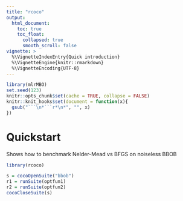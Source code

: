 ```yaml
---
title: "rcoco"
output:
  html_document:
    toc: true
    toc_float:
      collapsed: true
      smooth_scroll: false
vignette: >
  %\VignetteIndexEntry{Quick introduction}
  %\VignetteEngine{knitr::rmarkdown}
  %\VignetteEncoding{UTF-8}
---
```


```r
library(mlrMBO)
set.seed(123)
knitr::opts_chunk$set(cache = TRUE, collapse = FALSE)
knitr::knit_hooks$set(document = function(x){
  gsub("```\n*```r*\n*", "", x)
})
```


# Quickstart

Shows how to benchmark Nelder-Mead vs BFGS on noiseless BBOB


```r
library(rcoco)

s = cocoOpenSuite("bbob")
r1 = runSuite(optfun1)
r2 = runSuite(optfun2)
cocoCloseSuite(s)


```

